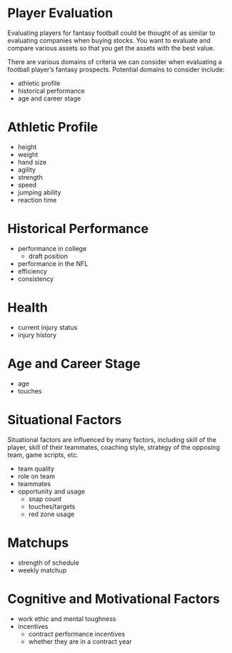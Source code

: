 # Player Evaluation {#sec-playerEvaluation}

Evaluating players for fantasy football could be thought of as similar to evaluating companies when buying stocks.
You want to evaluate and compare various assets so that you get the assets with the best value.

There are various domains of criteria we can consider when evaluating a football player's fantasy prospects.
Potential domains to consider include:

- athletic profile
- historical performance
- age and career stage

# Athletic Profile

- height
- weight
- hand size
- agility
- strength
- speed
- jumping ability
- reaction time

# Historical Performance

- performance in college
    - draft position
- performance in the NFL
- efficiency
- consistency

# Health

- current injury status
- injury history

# Age and Career Stage

- age
- touches

# Situational Factors

Situational factors are influenced by many factors, including skill of the player, skill of their teammates, coaching style, strategy of the opposing team, game scripts, etc.

- team quality
- role on team
- teammates
- opportunity and usage
    - snap count
    - touches/targets
    - red zone usage

# Matchups

- strength of schedule
- weekly matchup

# Cognitive and Motivational Factors

- work ethic and mental toughness
- incentives
    - contract performance incentives
    - whether they are in a contract year
